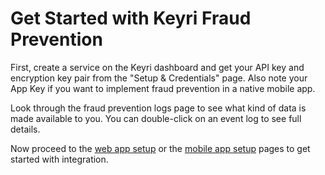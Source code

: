 # Get Started with Keyri Fraud Prevention

First, create a service on the Keyri dashboard and get your API key and
encryption key pair from the "Setup & Credentials" page. Also note your App Key
if you want to implement fraud prevention in a native mobile app.

Look through the fraud prevention logs page to see what kind of data is made
available to you. You can double-click on an event log to see full details.

Now proceed to the [web app setup](/fraud-prevention/web-app-setup) or the
[mobile app setup](/fraud-prevention/mobile-app-setup) pages to get started with
integration.

